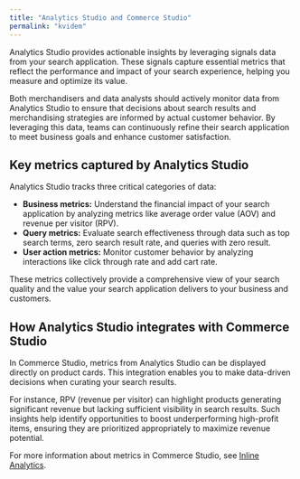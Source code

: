 ```yaml
---
title: "Analytics Studio and Commerce Studio"
permalink: "kvidem"
---
```


Analytics Studio provides actionable insights by leveraging signals data from your search application. These signals capture essential metrics that reflect the performance and impact of your search experience, helping you measure and optimize its value.

Both merchandisers and data analysts should actively monitor data from Analytics Studio to ensure that decisions about search results and merchandising strategies are informed by actual customer behavior. By leveraging this data, teams can continuously refine their search application to meet business goals and enhance customer satisfaction.

## Key metrics captured by Analytics Studio

Analytics Studio tracks three critical categories of data:

* **Business metrics:** Understand the financial impact of your search application by analyzing metrics like average order value (AOV) and revenue per visitor (RPV).
* **Query metrics:** Evaluate search effectiveness through data such as top search terms, zero search result rate, and queries with zero result.
* **User action metrics:** Monitor customer behavior by analyzing interactions like click through rate and add cart rate.

These metrics collectively provide a comprehensive view of your search quality and the value your search application delivers to your business and customers.

## How Analytics Studio integrates with Commerce Studio

In Commerce Studio, metrics from Analytics Studio can be displayed directly on product cards. This integration enables you to make data-driven decisions when curating your search results.

For instance, RPV (revenue per visitor) can highlight products generating significant revenue but lacking sufficient visibility in search results. Such insights help identify opportunities to boost underperforming high-profit items, ensuring they are prioritized appropriately to maximize revenue potential.

For more information about metrics in Commerce Studio, see [Inline Analytics](/lw-platform/cs/l6f36o/visual-editor#inline-analytics).